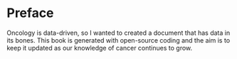 # Preface

Oncology is data-driven, so I wanted to created a document that has data in its bones. This book is generated with open-source coding and the aim is to keep it updated as our knowledge of cancer continues to grow.
